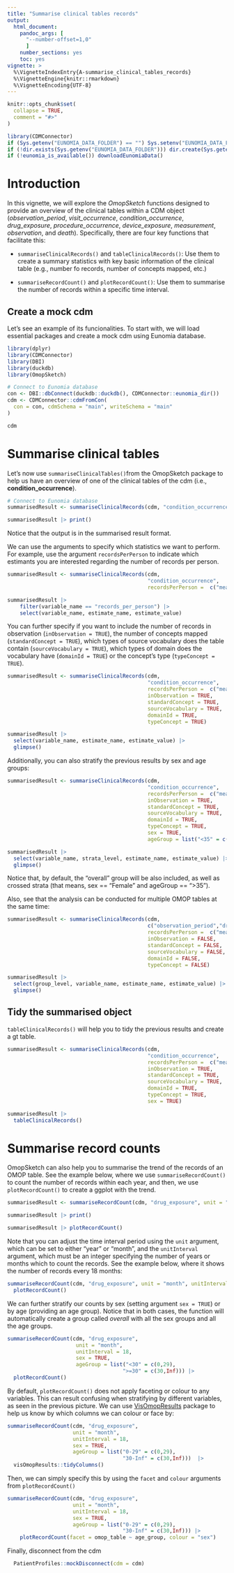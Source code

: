 ```yaml
---
title: "Summarise clinical tables records"
output: 
  html_document:
    pandoc_args: [
      "--number-offset=1,0"
      ]
    number_sections: yes
    toc: yes
vignette: >
  %\VignetteIndexEntry{A-summarise_clinical_tables_records}
  %\VignetteEngine{knitr::rmarkdown}
  %\VignetteEncoding{UTF-8}
---
```


```r
knitr::opts_chunk$set(
  collapse = TRUE,
  comment = "#>"
)

library(CDMConnector)
if (Sys.getenv("EUNOMIA_DATA_FOLDER") == "") Sys.setenv("EUNOMIA_DATA_FOLDER" = tempdir())
if (!dir.exists(Sys.getenv("EUNOMIA_DATA_FOLDER"))) dir.create(Sys.getenv("EUNOMIA_DATA_FOLDER"))
if (!eunomia_is_available()) downloadEunomiaData()
```

# Introduction

In this vignette, we will explore the *OmopSketch* functions designed to provide an overview of the clinical tables within a CDM object (*observation_period*, *visit_occurrence*, *condition_occurrence*, *drug_exposure*, *procedure_occurrence*, *device_exposure*, *measurement*, *observation*, and *death*). Specifically, there are four key functions that facilitate this:

-   `summariseClinicalRecords()` and `tableClinicalRecords()`: Use them to create a summary statistics with key basic information of the clinical table (e.g., number fo records, number of concepts mapped, etc.)

-   `summariseRecordCount()` and `plotRecordCount()`: Use them to summarise the number of records within a specific time interval.

## Create a mock cdm

Let's see an example of its funcionalities. To start with, we will load essential packages and create a mock cdm using Eunomia database.

```r
library(dplyr)
library(CDMConnector)
library(DBI)
library(duckdb)
library(OmopSketch)

# Connect to Eunomia database
con <- DBI::dbConnect(duckdb::duckdb(), CDMConnector::eunomia_dir())
cdm <- CDMConnector::cdmFromCon(
  con = con, cdmSchema = "main", writeSchema = "main"
)

cdm 
```

# Summarise clinical tables

Let's now use `summariseClinicalTables()`from the OmopSketch package to help us have an overview of one of the clinical tables of the cdm (i.e., **condition_occurrence**).

```r
# Connect to Eunomia database
summarisedResult <- summariseClinicalRecords(cdm, "condition_occurrence")

summarisedResult |> print()
```

Notice that the output is in the summarised result format.

We can use the arguments to specify which statistics we want to perform. For example, use the argument `recordsPerPerson` to indicate which estimants you are interested regarding the number of records per person.

```r
summarisedResult <- summariseClinicalRecords(cdm, 
                                             "condition_occurrence",
                                             recordsPerPerson =  c("mean", "sd", "q05", "q95"))

summarisedResult |> 
    filter(variable_name == "records_per_person") |>
    select(variable_name, estimate_name, estimate_value)
```

You can further specify if you want to include the number of records in observation (`inObservation = TRUE`), the number of concepts mapped (`standardConcept = TRUE`), which types of source vocabulary does the table contain (`sourceVocabulary = TRUE`), which types of domain does the vocabulary have (`domainId = TRUE`) or the concept's type (`typeConcept = TRUE`).

```r
summarisedResult <- summariseClinicalRecords(cdm, 
                                             "condition_occurrence",
                                             recordsPerPerson =  c("mean", "sd", "q05", "q95"),
                                             inObservation = TRUE,
                                             standardConcept = TRUE,
                                             sourceVocabulary = TRUE,
                                             domainId = TRUE,
                                             typeConcept = TRUE)

summarisedResult |> 
  select(variable_name, estimate_name, estimate_value) |> 
  glimpse()
```

Additionally, you can also stratify the previous results by sex and age groups:

```r
summarisedResult <- summariseClinicalRecords(cdm, 
                                             "condition_occurrence",
                                             recordsPerPerson =  c("mean", "sd", "q05", "q95"),
                                             inObservation = TRUE,
                                             standardConcept = TRUE,
                                             sourceVocabulary = TRUE,
                                             domainId = TRUE,
                                             typeConcept = TRUE,
                                             sex = TRUE,
                                             ageGroup = list("<35" = c(0, 34), ">=35" = c(35, Inf)))

summarisedResult |> 
  select(variable_name, strata_level, estimate_name, estimate_value) |> 
  glimpse()
```

Notice that, by default, the "overall" group will be also included, as well as crossed strata (that means, sex == "Female" and ageGroup == "\>35").

Also, see that the analysis can be conducted for multiple OMOP tables at the same time:

```r
summarisedResult <- summariseClinicalRecords(cdm, 
                                             c("observation_period","drug_exposure"),
                                             recordsPerPerson =  c("mean","sd"),
                                             inObservation = FALSE,
                                             standardConcept = FALSE,
                                             sourceVocabulary = FALSE,
                                             domainId = FALSE,
                                             typeConcept = FALSE)

summarisedResult |> 
  select(group_level, variable_name, estimate_name, estimate_value) |> 
  glimpse()
```

## Tidy the summarised object

`tableClinicalRecords()` will help you to tidy the previous results and create a gt table.

```r
summarisedResult <- summariseClinicalRecords(cdm, 
                                             "condition_occurrence",
                                             recordsPerPerson =  c("mean", "sd", "q05", "q95"),
                                             inObservation = TRUE,
                                             standardConcept = TRUE,
                                             sourceVocabulary = TRUE,
                                             domainId = TRUE,
                                             typeConcept = TRUE, 
                                             sex = TRUE)

summarisedResult |> 
  tableClinicalRecords()
```

# Summarise record counts

OmopSketch can also help you to summarise the trend of the records of an OMOP table. See the example below, where we use `summariseRecordCount()` to count the number of records within each year, and then, we use `plotRecordCount()` to create a ggplot with the trend.

```r
summarisedResult <- summariseRecordCount(cdm, "drug_exposure", unit = "year", unitInterval = 1)

summarisedResult |> print()

summarisedResult |> plotRecordCount()
```

Note that you can adjust the time interval period using the `unit` argument, which can be set to either "year" or "month", and the `unitInterval` argument, which must be an integer specifying the number of years or months which to count the records. See the example below, where it shows the number of records every 18 months:

```r
summariseRecordCount(cdm, "drug_exposure", unit = "month", unitInterval = 18) |> 
  plotRecordCount()
```

We can further stratify our counts by sex (setting argument `sex = TRUE`) or by age (providing an age group). Notice that in both cases, the function will automatically create a group called *overall* with all the sex groups and all the age groups.

```r
summariseRecordCount(cdm, "drug_exposure",
                      unit = "month", 
                      unitInterval = 18, 
                      sex = TRUE, 
                      ageGroup = list("<30" = c(0,29),
                                     ">=30" = c(30,Inf))) |> 
  plotRecordCount()
```

By default, `plotRecordCount()` does not apply faceting or colour to any variables. This can result confusing when stratifying by different variables, as seen in the previous picture. We can use [VisOmopResults](https://darwin-eu.github.io/visOmopResults/) package to help us know by which columns we can colour or face by:

```r
summariseRecordCount(cdm, "drug_exposure",
                     unit = "month", 
                     unitInterval = 18, 
                     sex = TRUE,
                     ageGroup = list("0-29" = c(0,29),
                                     "30-Inf" = c(30,Inf)))  |>
  visOmopResults::tidyColumns()
```

Then, we can simply specify this by using the `facet` and `colour` arguments from `plotRecordCount()`

```r
summariseRecordCount(cdm, "drug_exposure",
                     unit = "month", 
                     unitInterval = 18, 
                     sex = TRUE,
                     ageGroup = list("0-29" = c(0,29),
                                     "30-Inf" = c(30,Inf))) |>
    plotRecordCount(facet = omop_table ~ age_group, colour = "sex")
```

Finally, disconnect from the cdm

```r
  PatientProfiles::mockDisconnect(cdm = cdm)
```
